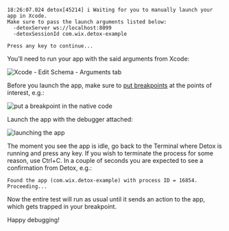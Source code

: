 ```plain text
18:26:07.024 detox[45214] i Waiting for you to manually launch your app in Xcode.
Make sure to pass the launch arguments listed below:
  -detoxServer ws://localhost:8099
  -detoxSessionId com.wix.detox-example

Press any key to continue...
```

You’ll need to run your app with the said arguments from Xcode:

![Xcode - Edit Schema - Arguments tab](../../img/xcode/edit-schema-arguments.png)

Before you launch the app, make sure to [put breakpoints](https://developer.apple.com/documentation/xcode/setting-breakpoints-to-pause-your-running-app) at the points of interest, e.g.:

![put a breakpoint in the native code](../../img/xcode/putting-a-breakpoint.png)

Launch the app with the debugger attached:

![launching the app](../../img/xcode/launch-app-with-debugger.png)

The moment you see the app is idle, go back to the Terminal where Detox is running
and press any key. If you wish to terminate the process for some reason, use Ctrl+C.
In a couple of seconds you are expected to see a confirmation from Detox, e.g.:

```plain text
Found the app (com.wix.detox-example) with process ID = 16854. Proceeding...
```

Now the entire test will run as usual until it sends an action to the app, which gets trapped
in your breakpoint.

Happy debugging!

